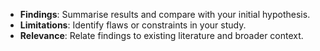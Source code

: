 - **Findings**: Summarise results and compare with your initial hypothesis.
- **Limitations**: Identify flaws or constraints in your study.
- **Relevance**: Relate findings to existing literature and broader context.

